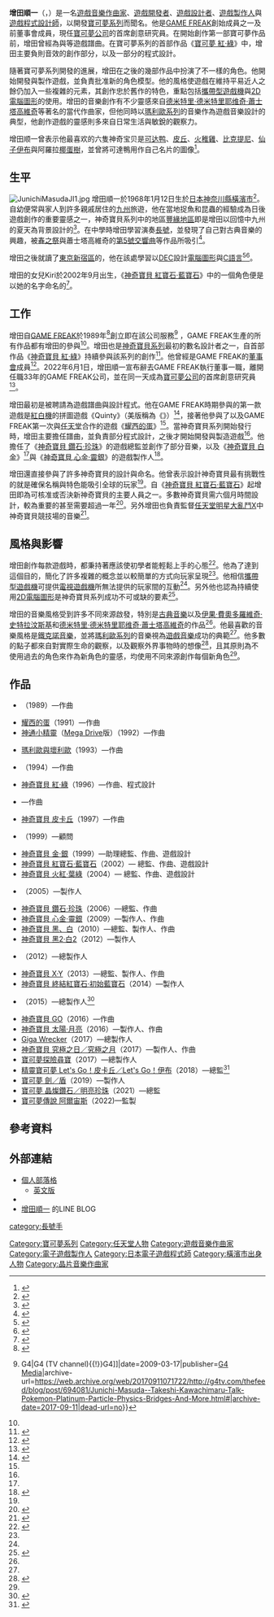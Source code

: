 {{NoteTA
| G1=IT
| G2=Games
| G3=Pokemon
}}
{{Infobox musical artist
| name = 增田順一
| image =  JunichiMasudaJI2.jpg
| caption = 增田順一（攝於2011年）
| background = non_performing_personnel
| birth_date = {{birth date and age|1968|1|12}}
|birth_place ={{flag|日本}}[[神奈川縣|神奈川縣]][[橫濱市|橫濱市]]
| instrument = 鍵盤樂器、長號<ref>{{cite web |url=http://www.pocketmonsters.net/Miyazaki_Interview_Anime_OST |title=Interview with Shinji Miyazaki and the Game Freak sound team - #pocketmonsters, your source for news about Pokémon and Pocket Monsters |publisher=Pocketmonsters.net |date= |accessdate=2011-01-19 |archive-url=https://www.webcitation.org/69nLz6PCM?url=http://www.pocketmonsters.net/Miyazaki_Interview_Anime_OST# |archive-date=2012-08-09 |dead-url=no }}</ref>
| genre = 
| occupation = [[遊戲音樂|遊戲音樂作曲家]]、[[遊戲開發者|遊戲開發者]]、[[電子遊戲設計|遊戲設計者]]、[[遊戲製作人|遊戲製作人]]與[[遊戲程式設計師|遊戲程式設計師]]
| years_active = 1989年至今
| label = 
| associated_acts = 
}}
{{japanese||japanese=増田 順一|kana=ますだ じゅんいち|romaji=Masuda Junichi}}
'''增田順一'''（{{jpn|j=増田 順一|hg=ますだ じゅんいち|rm=Masuda Junichi}}，{{bd|1968年|1月12日|}}）是一名[[遊戲音樂|遊戲音樂作曲家]]、[[遊戲開發者|遊戲開發者]]、[[電子遊戲設計|遊戲設計者]]、[[遊戲製作人|遊戲製作人]]與[[遊戲程式設計師|遊戲程式設計師]]，以開發[[寶可夢系列|寶可夢系列]]而聞名。他是[[GAME_FREAK|GAME FREAK]]創始成員之一及前董事會成員，現任[[寶可夢公司|寶可夢公司]]的首席創意研究員。在開始創作第一部寶可夢作品前，增田曾經為{{link-en|孟德爾宮殿|Mendel Palace}}與{{link-en|智慧球|Smart Ball}}等遊戲譜曲。在寶可夢系列的首部作品《[[寶可夢_紅·綠|寶可夢 紅·綠]]》中，增田主要負則音效的創作部分，以及一部分的程式設計。

隨著寶可夢系列開發的進展，增田在之後的幾部作品中扮演了不一樣的角色。他開始開發與製作遊戲，並負責批准新的角色模型。他的風格使遊戲在維持平易近人之餘仍加入一些複雜的元素，其創作忠於舊作的特色，重點包括[[攜帶型遊戲機|攜帶型遊戲機]]與[[2D電腦圖形|2D電腦圖形]]的使用。增田的音樂創作有不少靈感來自[[德米特里·德米特里耶维奇·肖斯塔科维奇|德米特里·德米特里耶维奇·蕭士塔高維奇]]等著名的當代作曲家，但他同時以[[瑪利歐系列|瑪利歐系列]]的音樂作為遊戲音樂設計的典型，他創作遊戲的靈感則多來自日常生活與敏銳的觀察力。

增田顺一曾表示他最喜欢的六隻神奇宝贝是[[可达鸭|可达鸭]]、[[皮丘|皮丘]]、[[火稚雞|火稚雞]]、[[比克提尼|比克提尼]]、[[仙子伊布|仙子伊布]]與阿羅拉[[椰蛋樹|椰蛋樹]]，並曾將可達鴨用作自己名片的圖像<ref>{{cite web|url=https://www.ign.com/articles/2016/10/19/pokemon-creator-picks-his-6-favourites|title=Pokemon Creator Picks His 6 Favourites|author=Joe Skrebels|publisher=[[IGN|IGN]]|date=2017-05-02|access-date=2019-07-03|archive-date=2021-01-18|archive-url=https://web.archive.org/web/20210118221014/https://www.ign.com/articles/2016/10/19/pokemon-creator-picks-his-6-favourites}}</ref>。

==生平==
[[File:JunichiMasudaJI1.jpg|thumb]]
增田順一於1968年1月12日生於[[日本|日本]][[神奈川縣|神奈川縣]][[橫濱市|橫濱市]]<ref>{{cite web|last=Masuda|first=Junichi|title=Profile|url=http://www.gamefreak.co.jp/blog/dir_english/|work=Hidden Power of Masuda: Director's Column|publisher=[[Game_Freak|Game Freak]]|accessdate=2010-05-30|year=2010|archive-url=https://www.webcitation.org/6ABzzP6uN?url=http://www.gamefreak.co.jp/blog/dir_english/#|archive-date=2012-08-25|dead-url=no}}</ref>。自幼便常與家人到許多親戚居住的[[九州_(日本)|九州]]旅遊，他在當地捉魚和昆蟲的經驗成為日後遊戲創作的重要靈感之一，神奇寶貝系列中的地區[[神奇寶貝地區|豐緣地區]]即是增田以回憶中九州的夏天為背景設計的<ref>{{cite web|last=Masuda|first=Junichi|title=No. 15|url=http://www.gamefreak.co.jp/blog/dir_english/?p=29|work=Hidden Power of Masuda: Director's Column|publisher=[[Game_Freak|Game Freak]]|accessdate=2010-06-03|date=2004-09-09|archive-url=https://www.webcitation.org/610t9jUtc?url=http://www.gamefreak.co.jp/blog/dir_english/?p=29#|archive-date=2011-08-17|dead-url=no}}</ref>。在中學時增田學習演奏[[長號|長號]]，並發現了自己對古典音樂的興趣，被[[春之祭|春之祭]]與蕭士塔高維奇的[[第5號交響曲_(蕭士塔高維奇)|第5號交響曲]]等作品所吸引<ref name=onehundredandnine>{{cite web|last=Masuda|first=Junichi|title=No. 109|url=http://www.gamefreak.co.jp/blog/dir_english/?p=154|work=Hidden Power of Masuda: Director's Column|publisher=[[Game_Freak|Game Freak]]|accessdate=2010-06-03|date=2007-10-04|archive-url=https://www.webcitation.org/6AC01JKEF?url=http://www.gamefreak.co.jp/blog/dir_english/?p=154#|archive-date=2012-08-25|dead-url=no}}</ref>。

增田之後就讀了[[東京|東京]][[新宿區|新宿區]]的{{link-ja|日本電子専門学校|日本電子専門学校}}，他在該處學習以[[DEC_Professional_(電腦)|DEC]]設計[[電腦圖形|電腦圖形]]與[[C語言|C語言]]<ref>{{cite web|last=Masuda|first=Junichi|title=No. 86|url=http://www.gamefreak.co.jp/blog/dir_english/?p=117|work=Hidden Power of Masuda: Director's Column|publisher=[[Game_Freak|Game Freak]]|accessdate=2010-06-03|date=2007-06-12|archive-url=https://www.webcitation.org/6AC02BinG?url=http://www.gamefreak.co.jp/blog/dir_english/?p=117#|archive-date=2012-08-25|dead-url=no}}</ref><ref>{{cite web|last=Masuda|first=Junichi|title=No. 13|url=http://www.gamefreak.co.jp/blog/dir_english/?p=27|work=Hidden Power of Masuda: Director's Column|publisher=[[Game_Freak|Game Freak]]|accessdate=2010-06-03|date=2004-09-02|archive-url=https://www.webcitation.org/6AC033f1E?url=http://www.gamefreak.co.jp/blog/dir_english/?p=27#|archive-date=2012-08-25|dead-url=no}}</ref>。

增田的女兒Kiri於2002年9月出生，《[[神奇寶貝_紅寶石·藍寶石|神奇寶貝 紅寶石·藍寶石]]》中的一個角色便是以她的名字命名的<ref>{{cite web|last=Masuda|first=Junichi|title=No. 24|url=http://www.gamefreak.co.jp/blog/dir_english/?p=39|work=Hidden Power of Masuda: Director's Column|publisher=[[Game_Freak|Game Freak]]|accessdate=2010-06-03|date=2004-10-28|archive-url=https://www.webcitation.org/6AC03v4U8?url=http://www.gamefreak.co.jp/blog/dir_english/?p=39#|archive-date=2012-08-25|dead-url=no}}</ref>。

==工作==
增田自[[GAME_FREAK|GAME FREAK]]於1989年<ref name=IGN>{{cite web|title=Junichi Masuda Biography|url=http://stars.ign.com/objects/143/14309700_biography.html|publisher=IGN. [[News_Corporation|News Corporation]]|accessdate=2010-06-01|year=2010|deadurl=yes|archiveurl=https://web.archive.org/web/20120324195026/http://stars.ign.com/objects/143/14309700_biography.html|archivedate=2012年3月24日}}</ref>創立即在該公司服務<ref>{{cite news|last=Padilla|first=Raymond|title=Junichi Masuda & Takeshi Kawachimaru Talk 'Pokemon Platinum', Particle Physics, Bridges, And More!|url=http://g4tv.com/thefeed/blog/post/694081/junichi-masuda--takeshi-kawachimaru-talk-pokemon-platinum-particle-physics-bridges-and-more.html|accessdate=2010-06-01|work=[[G4_(TV_channel){{!}}G4|G4 (TV channel){{!}}G4]]|date=2009-03-17|publisher=[[G4_Media|G4 Media]]|archive-url=https://web.archive.org/web/20170911071722/http://g4tv.com/thefeed/blog/post/694081/Junichi-Masuda--Takeshi-Kawachimaru-Talk-Pokemon-Platinum-Particle-Physics-Bridges-And-More.html#|archive-date=2017-09-11|dead-url=no}}</ref> ，GAME FREAK生產的所有作品都有增田的參與<ref name=IGN/>。增田也是[[神奇寶貝系列|神奇寶貝系列]]最初的數名設計者之一，自首部作品《[[神奇寶貝_紅·綠|神奇寶貝 紅·綠]]》持續參與該系列的創作<ref name=Noble>{{cite web|last=Noble|first=McKinley|title=Pokemon Platinum: Developer Interview!|url=http://www.gamepro.com/article/previews/209339/pokemon-platinum-developer-interview/|work=[[GamePro|GamePro]]|publisher=[[IDG|IDG]]|accessdate=2010-06-01|pages=1–2|archiveurl=https://www.webcitation.org/query?url=http://www.gamepro.com/article/previews/209339/pokemon-platinum-developer-interview/&date=2010-07-22+10:12:33|archivedate=2010-07-22|deadurl=yes}}</ref>。他曾經是GAME FREAK的[[董事會|董事會]]成員<ref>{{cite web|last=Haywald|first=Justin|title=Why Gamers Still Play Pokémon|url=http://www.1up.com/do/feature?cId=3173364|publisher=[[1UP.com|1UP.com]]. [[Hearst_Corporation|Hearst Corporation]]|accessdate=2010-06-03|page=1|year=2009|deadurl=yes|archiveurl=https://web.archive.org/web/20090324210904/http://www.1up.com/do/feature?cId=3173364|archivedate=2009年3月24日}}</ref>。2022年6月1日，增田順一宣布辭去GAME FREAK執行董事一職，離開任職33年的GAME FREAK公司，並在同一天成為[[寶可夢公司|寶可夢公司]]的首席創意研究員<ref>{{cite web|last=|first=|title=《寶可夢》遊戲製作人增田順一正式交棒，轉任寶可夢公司首席創意研究員|url=https://www.4gamers.com.tw/news/detail/53436/junichi-masuda-leaves-game-freak-appointed-the-pokemon-company-chief-creative-fellow|publisher=[[4Gamer|4Gamer]]|accessdate=2022-06-01}}</ref>。

增田最初是被聘請為遊戲譜曲與設計程式。他在GAME FREAK時期參與的第一款遊戲是[[紅白機|紅白機]]的拼圖遊戲《Quinty》（美版稱為《{{link-en|孟德爾宮殿|Mendel Palace}}》）<ref name=Nutt>{{cite web|last=Nutt|first=Christian|title=The Art of Balance: Pokémon's Masuda on Complexity and Simplicity|url=http://www.gamasutra.com/view/feature/3979/the_art_of_balance_pokmons_.php|publisher=[[Gamasutra|Gamasutra]]. Think Services|accessdate=2010-06-02|date=2009-04-03|pages=1–3|archive-url=https://www.webcitation.org/66I4eawP1?url=http://www.gamasutra.com/view/feature/3979/the_art_of_balance_pokmons_.php#|archive-date=2012-03-19|dead-url=no}}</ref>，接著他參與了{{link-en|智慧球|Smart Ball}}以及GAME FREAK第一次與[[任天堂|任天堂]]合作的遊戲《[[耀西的蛋|耀西的蛋]]》<ref name=Nutt/>。當神奇寶貝系列開始發行時，增田主要擔任譜曲，並負責部分程式設計，之後才開始開發與製造遊戲<ref name=Nutt/>。他擔任了《[[神奇寶貝_鑽石·珍珠|神奇寶貝 鑽石·珍珠]]》的遊戲總監並創作了部分音樂，以及《[[神奇寶貝_白金|神奇寶貝 白金]]》<ref name=IGN/>與《[[神奇寶貝_心金·靈銀|神奇寶貝 心金·靈銀]]》的遊戲製作人<ref>{{cite web|title=Pokémon HeartGold/SoulSilver Interview|url=http://www.officialnintendomagazine.co.uk/article.php?id=16177|work=[[Official_Nintendo_Magazine|Official Nintendo Magazine]]|publisher=[[Future_plc|Future plc]]|accessdate=2010-06-01|archive-url=https://www.webcitation.org/6AC06SQnL?url=http://www.officialnintendomagazine.co.uk/16177/features/pokmon-heartgoldsoulsilver-interview/#|archive-date=2012-08-25|dead-url=yes}}</ref>。

增田還直接參與了許多神奇寶貝的設計與命名。他曾表示設計神奇寶貝最有挑戰性的就是確保名稱與特色能吸引全球的玩家<ref name=Noble/>。自《[[神奇寶貝_紅寶石·藍寶石|神奇寶貝 紅寶石·藍寶石]]》起增田即為可核准或否決新神奇寶貝的主要人員之一。多數神奇寶貝需六個月時間設計，較為重要的甚至需要超過一年<ref name=Grimm>{{cite web|last=Grimm|first=Michael|title=How Pokemon are born|url=http://www.gamesradar.com/f/how-Pokemon-are-born/a-20090319112123306013|publisher=[[GamesRadar|GamesRadar]]. [[Future_plc|Future plc]]|accessdate=2010-06-02|pages=1–3|archive-url=https://www.webcitation.org/69nM0RvuA?url=http://www.gamesradar.com/how-pokemon-are-born/#|archive-date=2012-08-09|dead-url=no}}</ref>。另外增田也負責監督[[任天堂明星大亂鬥X|任天堂明星大亂鬥X]]中神奇寶貝競技場的音樂<ref>{{cite web|last=Thomas|first=Lucas|title=Super Smash Bros. Brawl FAQ|url=http://wii.ign.com/articles/809/809868p16.html|publisher=IGN. [[News_Corporation|News Corporation]]|accessdate=2010-06-03|coauthors=[[Matt_Casamassina|Matt Casamassina]]|page=16|year=2007|archive-url=https://www.webcitation.org/6AC08MmQz?url=http://www.ign.com/articles/2008/04/04/super-smash-bros-brawl-faq?page=16#|archive-date=2012-08-25|dead-url=yes}}</ref>。

==風格與影響==
增田創作每款遊戲時，都秉持著應該使初學者能輕鬆上手的心態<ref name=Hoggins>{{cite news|last=Hoggins|first=Tom|title=Pokémania continues with Pokémon Platinum|url=http://www.telegraph.co.uk/technology/video-games/5313944/Pokemonia-continues-with-Pokemon-Platinum.html|accessdate=2010-06-01|newspaper=[[The_Daily_Telegraph|The Daily Telegraph]]|date=2009-05-12|agency=Telegraph Media Group|location=[[London|London]]|archive-url=https://web.archive.org/web/20121114090421/http://www.telegraph.co.uk/technology/video-games/5313944/Pokemonia-continues-with-Pokemon-Platinum.html#|archive-date=2012-11-14|dead-url=no}}</ref>。他為了達到這個目的，簡化了許多複雜的概念並以較簡單的方式向玩家呈現<ref name=Nutt/>。他相信[[攜帶型遊戲機|攜帶型遊戲機]]可提供[[電視遊戲機|電視遊戲機]]所無法提供的玩家間的互動<ref name=Hoggins/>。另外他也認為持續使用[[2D電腦圖形|2D電腦圖形]]是神奇寶貝系列成功不可或缺的要素<ref>{{cite web|last=Nutt|first=Christian|title=Pokemon's Masuda: 2D Brings 'Flavor' To Series' Visuals|url=http://www.gamasutra.com/php-bin/news_index.php?story=23052|publisher=[[Gamasutra|Gamasutra]]. Think Services|accessdate=2010-06-02|date=2009-04-03|archive-url=https://www.webcitation.org/6AC09Jsxu?url=http://www.gamasutra.com/php-bin/news_index.php?story=23052#|archive-date=2012-08-25|dead-url=no}}</ref>。

增田的音樂風格受到許多不同來源啟發，特別是[[古典音樂|古典音樂]]以及[[伊果·費奧多羅維奇·史特拉汶斯基|伊果·費奧多羅維奇·史特拉汶斯基]]和[[德米特里·德米特里耶维奇·肖斯塔科维奇|德米特里·德米特里耶维奇·蕭士塔高維奇]]的作品<ref name=Grimm/>。他最喜歡的音樂風格是[[鐵克諾音樂|鐵克諾音樂]]，並將[[瑪利歐系列|瑪利歐系列]]的音樂視為[[遊戲音樂|遊戲音樂]]成功的典範<ref name=Grimm/>。他多數的點子都來自對實際生命的觀察，以及觀察外界事物時的想像<ref name=Harris>{{cite web|last=Harris|first=Craig|title=Pokemon Creators on Platinum|url=http://ds.ign.com/articles/956/956279p2.html|publisher=IGN. [[News_Corporation|News Corporation]]|accessdate=2010-06-02|page=2|date=2009-02-23|archive-url=https://www.webcitation.org/6AC09xIKY?url=http://www.ign.com/articles/2009/02/23/pokemon-creators-on-platinum?page=2|archive-date=2012-08-25|dead-url=yes}}</ref>，且其原則為不使用過去的角色來作為新角色的靈感，均使用不同來源創作每個新角色<ref name=Harris/>。

==作品==
*{{link-en|孟德爾宮殿|Mendel Palace}}（1989）—作曲
*[[耀西的蛋|耀西的蛋]]（1991）—作曲
*[[神通小精靈|神通小精靈]]（[[Mega_Drive|Mega Drive]]版）（1992）—作曲

*[[瑪利歐與壞利歐|瑪利歐與壞利歐]]（1993）—作曲
*{{link-en|脈衝超人|Pulseman}}（1994）—作曲
*[[神奇寶貝_紅·綠|神奇寶貝 紅·綠]]（1996）—作曲、程式設計
*{{link-ja|BUSHI青龍傳〜二人の勇者|BUSHI青龍伝〜二人の勇者}}—作曲
*[[神奇寶貝_皮卡丘|神奇寶貝 皮卡丘]]（1997）—作曲
*{{link-en|神奇寶貝競技場|Pokémon Stadium}}（1999）—顧問
*[[神奇寶貝_金·銀|神奇寶貝 金·銀]]（1999）—助理總監、作曲、遊戲設計
*[[神奇寶貝_紅寶石·藍寶石|神奇寶貝 紅寶石·藍寶石]]（2002）— 總監、作曲、遊戲設計
*[[神奇寶貝_火紅·葉綠|神奇寶貝 火紅·葉綠]]（2004）— 總監、作曲、遊戲設計
*{{link-en|轉轉鑽頭|Drill Dozer}}（2005）—製作人
*[[神奇寶貝_鑽石·珍珠|神奇寶貝 鑽石·珍珠]]（2006）—總監、作曲
*[[神奇寶貝_心金·靈銀|神奇寶貝 心金·靈銀]]（2009）—製作人、作曲
*[[神奇寶貝_黑、白|神奇寶貝 黑、白]]（2010）—總監、製作人、作曲
*[[神奇寶貝_黑2·白2|神奇寶貝 黑2·白2]]（2012）—製作人
*{{link-en|節奏獵人|HarmoKnight}}（2012）—總製作人
*[[神奇寶貝_X·Y|神奇寶貝 X·Y]]（2013）—總監、製作人、作曲
*[[神奇寶貝_終結紅寶石·初始藍寶石|神奇寶貝 終結紅寶石·初始藍寶石]]（2014）—製作人
*{{le|壞象坦博|Tembo the Badass Elephant}}（2015）—總製作人<ref>{{cite web|url=https://www.imdb.com/title/tt4902536/fullcredits|title=Tembo the Badass Elephant  (2015 Video Game)|publisher=[[網路電影資料庫|IMDb]]|access-date=2019-07-03|archive-date=2020-06-26|archive-url=https://web.archive.org/web/20200626061148/https://www.imdb.com/title/tt4902536/fullcredits}}</ref>
*[[神奇寶貝_GO|神奇寶貝 GO]]（2016）—作曲
*[[神奇寶貝_太陽·月亮|神奇寶貝 太陽·月亮]]（2016）—製作人、作曲
*[[Giga_Wrecker|Giga Wrecker]]（2017）—總製作人
*[[神奇寶貝_究極之日／究極之月|神奇寶貝 究極之日／究極之月]]（2017）—製作人、作曲
*[[寶可夢探險尋寶|寶可夢探險尋寶]]（2017）—總製作人
*[[精靈寶可夢_Let's_Go！皮卡丘／Let's_Go！伊布|精靈寶可夢 Let's Go！皮卡丘／Let's Go！伊布]]（2018）—總監<ref>{{cite web|url=http://www.ign.com/articles/2018/05/30/pokemon-lets-go-pikachu-and-lets-go-eevee-confirmed-for-nintendo-switch-releases-november-16|title=Updated: Tons of Pokemon Let's Go Pikachu, Eevee Details, Trailer and More|author=Casey DeFreitas|date=2018-06-20|publisher=[[IGN|IGN]]|accessdate=2019-07-03|archive-date=2018-05-30|archive-url=https://web.archive.org/web/20180530070116/http://www.ign.com/articles/2018/05/30/pokemon-lets-go-pikachu-and-lets-go-eevee-confirmed-for-nintendo-switch-releases-november-16|dead-url=no}}</ref>
*[[神奇寶貝_劍／盾|寶可夢 劍／盾]]（2019）—製作人
*[[寶可夢_晶燦鑽石／明亮珍珠|寶可夢 晶燦鑽石／明亮珍珠]]（2021）—總監
*[[寶可夢傳說_阿爾宙斯|寶可夢傳說 阿爾宙斯]]（2022)—監製

==參考資料==
{{Reflist|2}}

== 外部連結 ==
{{Commons category|Junichi Masuda}}
* [http://www.gamefreak.co.jp/blog/dir/ 個人部落格] {{Wayback|url=http://www.gamefreak.co.jp/blog/dir/ |date=20200805030125 }}{{ja icon}}
** [http://www.gamefreak.co.jp/blog/dir_english/ 英文版] {{WebCite|url=https://www.webcitation.org/6ABzzP6uN?url=http://www.gamefreak.co.jp/blog/dir_english/ |date=20120825234613 |dateformat=iso }}{{en icon}}
* {{Twitter|Junichi_Masuda}}{{ja icon}}
* [http://lineblog.me/masudajunichi/ 增田順一] {{Wayback|url=http://lineblog.me/masudajunichi/ |date=20210205223442 }}的LINE BLOG{{ja icon}}

{{寵物小精靈系列}}

{{Authority control}}
{{DEFAULTSORT:Masuda Jun'ichi}}
[[Category:寶可夢系列|Category:寶可夢系列]]
[[Category:任天堂人物|Category:任天堂人物]]
[[Category:遊戲音樂作曲家|Category:遊戲音樂作曲家]]
[[Category:電子遊戲製作人|Category:電子遊戲製作人]]
[[Category:日本電子遊戲程式師|Category:日本電子遊戲程式師]]
[[Category:橫濱市出身人物|Category:橫濱市出身人物]]
[[category:長號手|category:長號手]]
[[Category:晶片音樂作曲家|Category:晶片音樂作曲家]]